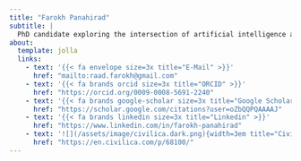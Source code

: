 ```yaml
---
title: "Farokh Panahirad"
subtitle: |
  PhD candidate exploring the intersection of artificial intelligence and creativity in architectural design processes. Engaged in interdisciplinary research that integrates computational methodologies with human-centered approaches to address complex challenges in urban planning and environmental design. Committed to producing innovative, impactful research in dynamic academic settings.
about:
  template: jolla
  links:
    - text: '{{< fa envelope size=3x title="E-Mail" >}}'
      href: "mailto:raad.farokh@gmail.com"
    - text: '{{< fa brands orcid size=3x title="ORCID" >}}'
      href: "https://orcid.org/0009-0008-5691-2240"
    - text: '{{< fa brands google-scholar size=3x title="Google Scholar" >}}'
      href: "https://scholar.google.com/citations?user=oZbQQPQAAAAJ"
    - text: '{{< fa brands linkedin size=3x title="Linkedin" >}}'
      href: "https://www.linkedin.com/in/farokh-panahirad"
    - text: '![](/assets/image/civilica.dark.png){width=3em title="Civilica"}'
      href: "https://en.civilica.com/p/68100/"
---
```


